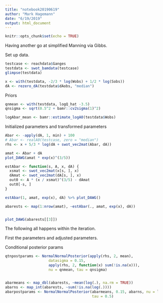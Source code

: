 ```yaml
---
title: "notebook20190619"
author: "Mark Hagemann"
date: "6/19/2019"
output: html_document
---
```


```r
knitr::opts_chunk$set(echo = TRUE)
```

Having another go at simplified Manning via Gibbs.


Set up data.

```r
testcase <- reachdata$Ganges
testdata <- swot_bamdata(testcase)
glimpse(testdata)

x <- with(testdata, -2/3 * log(Wobs) + 1/2 * log(Sobs))
dA <- rezero_dA(testdata$dAobs, "median")
```

Priors

```r
qnmean <- with(testdata, logQ_hat -3.5)
qnsigma <- sqrt(0.5^2 + bamr::cv2sigma(1)^2)

logAbar_mean <- bamr::estimate_logA0(testdata$Wobs)
```

Initialized parameters and transformed parameters

```r
Abar <- -apply(dA, 1, min) + 100
# Abar <- realA0(testcase, zero = "median")
rhs <- x + 5/3 * log(dA + swot_vec2mat(Abar, dA))

amat <- Abar + dA
plot_DAWG(amat * exp(x)^(3/5))

estAbar <- function(s, A, x, dA) {
  xsmat <- swot_vec2mat(x[s, ], x)
  dAmat <- swot_vec2mat(dA[s, ], x)
  out0 <- A * (x / xsmat)^(3/5) - dAmat
  out0[-s, ]
}

estAbar(1, amat, exp(x), dA) %>% plot_DAWG()

abarests <- map(1:nrow(amat), ~estAbar(., amat, exp(x), dA)) 


plot_DAWG(abarests[[3]])
```


The following all happens within the iteration.

First the parameters and adjusted parameters.

Conditional posterior params

```r

qtnpostparams <- NormalNormalPosterior(apply(rhs, 2, mean), 
                    datasigma = 0.15, 
                    apply(rhs, 2, function(x) sum(!is.na(x))), 
                    nu = qnmean, tau = qnsigma)


abarmeans <- map_dbl(abarests, ~mean(log(.), na.rm = TRUE))
abarns <- map_int(abarests, ~sum(!is.na(log(.))))
abarpostparams <- NormalNormalPosterior(abarmeans, 0.15, abarns, nu = logAbar_mean,
                                        tau = 0.5)

```



